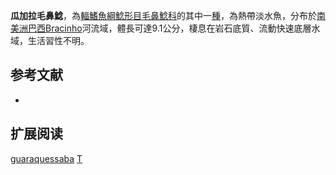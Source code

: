 {{Speciesbox
| name = 瓜加拉毛鼻鯰
| image = 
| image_width = 
| status = NE
| status_system = IUCN3.1
| genus = Trichomycterus
| species = guaraquessaba
| authority = [[Wosiacki|Wosiacki]], 2005
| synonyms = 
}}

'''瓜加拉毛鼻鯰'''，為[[輻鰭魚綱|輻鰭魚綱]][[鯰形目|鯰形目]][[毛鼻鯰科|毛鼻鯰科]]的其中一[[種|種]]，為熱帶淡水魚，分布於[[南美洲|南美洲]][[巴西|巴西]]Bracinho河流域，體長可達9.1公分，棲息在岩石底質、流動快速底層水域，生活習性不明。

== 参考文献 ==
*{{FishBase_species|genus=Trichomycterus|species|guaraquessaba|year=2014|month=11}}

== 扩展阅读 ==
{{refbegin}}
{{wikispecies-inline|Trichomycterus guaraquessaba|瓜加拉毛鼻鯰}}
{{refend}}
{{Taxonbar|from=Q3753721}}

[[Category:毛鼻鯰属|guaraquessaba]]
[[Category:2005年描述的鱼类|T]]

{{鯰形目小作品}}